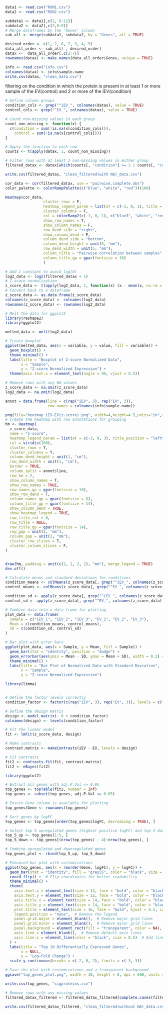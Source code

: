 
```r
data1 <- read.csv("RUN1.csv")
data2 <- read.csv("RUN2.csv")
```

```r
subdata1 <- data1[,c(2, 8:11)]
subdata2 <- data2[,c(2,8:9)]
# Merge dataframes by the 'Genes' column
sub_all <- merge(subdata1, subdata2, by = "Genes", all = TRUE)
```

```r
desired_order <- c(1, 2, 6, 7, 3, 4, 5)
data_all_order <- sub_all[ , desired_order]
datax <-  data_all_order[,c(2:7)]
rownames(datax) <- make.names(data_all_order$Genes, unique = TRUE)

```

```r
info <- read.csv("info.csv")
colnames(datax) <- info$sample.name
write.csv(datax, "clean_data.csv")
```


filtering on the condition in which the protein is present in at least 1 or more sample of the EV(control)
and 2 or more of the iEV(condition)

```r
# Define column groups
condition_cols <- grep("^iEV_", colnames(datax), value = TRUE)
control_cols <- grep("^EV_", colnames(datax), value = TRUE)

# Count non-missing values in each group
count_non_missing <- function(x) {
  c(condition = sum(!is.na(x[condition_cols])),
    control = sum(!is.na(x[control_cols])))
}

# Apply the function to each row
counts <- t(apply(datax, 1, count_non_missing))

# Filter rows with at least 3 non-missing values in either group
filtered_datax <- datax[which(counts[, "condition"] >= 2 | counts[, "control"] >= 1), ]


```

```r
write.csv(filtered_datax, "clean_filtered(with NA)_data.csv")
```


```r
cor_data <- cor(filtered_datax, use = "pairwise.complete.obs")
color_palette <- colorRampPalette(c("blue", "white", "red"))(100)

Heatmap(cor_data,
                 cluster_rows = F,
                 heatmap_legend_param = list(at = c(-1, 0, 1), title = NULL),
                 cluster_columns = F,
                 col = colorRamp2(c(-1, 0, 1), c("blue3", "white", "red3")), 
                 show_row_names = T, 
                 show_column_names = F, 
                 row_dend_side = "right", 
                 show_column_dend = F, 
                 column_dend_side = "bottom",
                 column_dend_height = unit(5, "mm"),
                 row_dend_width = unit(5, "mm"),
                 column_title = "Pairwise correlation between samples",
                 column_title_gp = gpar(fontsize = 16)
                 )
```


```r
# Add 1 constant to avoid log(0)
log2_data <- log2(filtered_datax + 1)
# Z-score normalization
z_score_data <- t(apply(log2_data, 1, function(x) (x - mean(x, na.rm = TRUE)) / sd(x, na.rm = TRUE)))
# Convert back to a dataframe
z_score_data <- as.data.frame(z_score_data)
colnames(z_score_data) <- colnames(log2_data)
rownames(z_score_data) <- rownames(log2_data)

```


```r
# Melt the data for ggplot2
library(reshape2)
library(ggplot2)

melted_data <- melt(log2_data)

# Create boxplot
ggplot(melted_data, aes(x = variable, y = value, fill = variable)) +
  geom_boxplot() +
  theme_minimal() +
  labs(title = "Boxplot of Z-score Normalized Data",
       x = "Sample",
       y = "Z-score Normalized Expression") +
  theme(axis.text.x = element_text(angle = 90, vjust = 0.5))

```



```r
# Remove rows with any NA values
z_score_data <- na.omit(z_score_data)
log2_data <- na.omit(log2_data)
```

```r


annot = data.frame(line = c(rep("iEV", 3), rep("EV", 3)),
                   row.names = colnames(info$sample.name))

png(file="heatmap_iEV-EV(z-score).png", width=4,height=4.5,units="in",res=1200)
# Create the heatmap with row annotations for grouping
hm <- Heatmap(
  z_score_data,
  name = "z-score",
  heatmap_legend_param = list(at = c(-3, 0, 3), title_position = "lefttop-rot"),
  col = viridis(100),
  cluster_rows = T,
  cluster_columns = T,
  column_dend_height = unit(1, "cm"),
  row_dend_width = unit(1, "cm"),
  border = TRUE,
  column_split = annot$line,
  row_km = 2,
  show_column_names = T,
  show_row_names = TRUE,
  row_names_gp = gpar(fontsize = 10),
  show_row_dend = T,
  column_names_gp = gpar(fontsize = 8),
  column_title_gp = gpar(fontsize = 14),
  show_column_dend = TRUE,
  show_heatmap_legend = TRUE,
  row_title_rot = 0,
  row_title = NULL,
  row_title_gp = gpar(fontsize = 14),
  row_gap = unit(2, "mm"),
  column_gap = unit(2, "mm"),
  cluster_row_slices = T,
  cluster_column_slices = F,
)


draw(hm, padding = unit(c(2, 2, 2, 2), "mm"), merge_legend = TRUE)
dev.off()

```



```r
# Calculate means and standard deviations for conditions
condition_means <- colMeans(z_score_data[, grep("^iEV_", colnames(z_score_data))], na.rm = TRUE)
control_means <- colMeans(z_score_data[, grep("^EV_", colnames(z_score_data))], na.rm = TRUE)

condition_sd <- apply(z_score_data[, grep("^iEV_", colnames(z_score_data))], 2, sd, na.rm = TRUE)
control_sd <- apply(z_score_data[, grep("^EV_", colnames(z_score_data))], 2, sd, na.rm = TRUE)

# Combine data into a data frame for plotting
plot_data <- data.frame(
  Sample = c("iEV_1", "iEV_2", "iEV_3", "EV_1", "EV_2", "EV_3"),
  Mean = c(condition_means, control_means),
  SD = c(condition_sd, control_sd)
)

# Bar plot with error bars
ggplot(plot_data, aes(x = Sample, y = Mean, fill = Sample)) +
  geom_bar(stat = "identity", position = "dodge") +
  geom_errorbar(aes(ymin = Mean - SD, ymax = Mean + SD), width = 0.2) +
  theme_minimal() +
  labs(title = "Bar Plot of Normalized Data with Standard Deviation",
       x = "Sample",
       y = "Z-score Normalized Expression")

```

```r
library(limma)


# Define the factor levels correctly
condition_factor <- factor(c(rep("iEV", 3), rep("EV", 3)), levels = c("iEV", "EV"))

# Define the design matrix
design <- model.matrix(~ 0 + condition_factor)
colnames(design) <- levels(condition_factor)

# Fit the linear model
fit <- lmFit(z_score_data, design)

# Make contrasts
contrast.matrix <- makeContrasts(iEV - EV, levels = design)

# Fit contrasts
fit2 <- contrasts.fit(fit, contrast.matrix)
fit2 <- eBayes(fit2)


```



```r
library(ggplot2)

# Extract all genes with adj.P.Val <= 0.05
top_genes <- topTable(fit2, number = Inf)
top_genes <- subset(top_genes, adj.P.Val <= 0.05)

# Ensure Gene column is available for plotting
top_genes$Gene <- rownames(top_genes)

# Sort genes by logFC
top_genes <- top_genes[order(top_genes$logFC, decreasing = TRUE), ]

# Select top 5 upregulated genes (highest positive logFC) and top 5 downregulated genes (lowest negative logFC)
top_5_up <- top_genes[1:5, ]
top_5_down <- top_genes[(nrow(top_genes) - 4):nrow(top_genes), ]

# Combine upregulated and downregulated genes
top_genes_plot <- rbind(top_5_up, top_5_down)

# Enhanced bar plot with customizations
ggplot(top_genes, aes(x = reorder(Gene, logFC), y = logFC)) +
  geom_bar(stat = "identity", fill = "grey55", color = "black", size = 0.5) +  # Use a single dark color
  coord_flip() +  # Flip coordinates for better readability
  theme_minimal() +
  theme(
    axis.text.x = element_text(size = 12, face = "bold", color = "black"),
    axis.text.y = element_text(size = 12, face = "bold", color = "black"),
    axis.title.x = element_text(size = 14, face = "bold", color = "black"),
    axis.title.y = element_text(size = 14, face = "bold", color = "black"),
    plot.title = element_text(size = 16, face = "bold", hjust = 0.5, color = "black"),
    legend.position = "none",  # Remove the legend
    panel.grid.major = element_blank(),  # Remove major grid lines
    panel.grid.minor = element_blank(),  # Remove minor grid lines
    panel.background = element_rect(fill = "transparent", color = NA),  # Transparent background
    axis.line = element_blank(),  # Remove default axis lines
    axis.line.x = element_line(color = "black", size = 0.5)  # Add line to bottom of x-axis
  ) +
  labs(title = "Top 10 Differentially Expressed Genes",
       x = NULL,
       y = "Log-Fold Change") +
  scale_y_continuous(breaks = c(-2, 0, 2), limits = c(-3, 3))

# Save the plot with customizations and a transparent background
ggsave("top_genes_plot.png", width = 10, height = 8, dpi = 600, units = "in", bg = "transparent")

write.csv(top_genes, "sigproteins.csv")

```





```r
# Remove rows with any missing values
filtered_datax_filtered <- filtered_datax_filtered[complete.cases(filtered_datax_filtered), ]

write.csv(filtered_datax_filtered, "clean_filtered(without NA)_data.csv")

```








